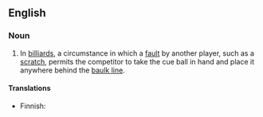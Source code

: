 ==English==

===Noun===
{{en-noun|balls in hand}}
# In [[billiards]], a circumstance in which a [[fault]] by another player, such as a [[scratch]], permits the competitor to take the cue ball in hand and place it anywhere behind the [[baulk line]].

====Translations====
{{trans-top|circumstance in billiards}}
* Finnish: {{t|fi|käsipallo}}
{{trans-mid}}
{{trans-bottom}}